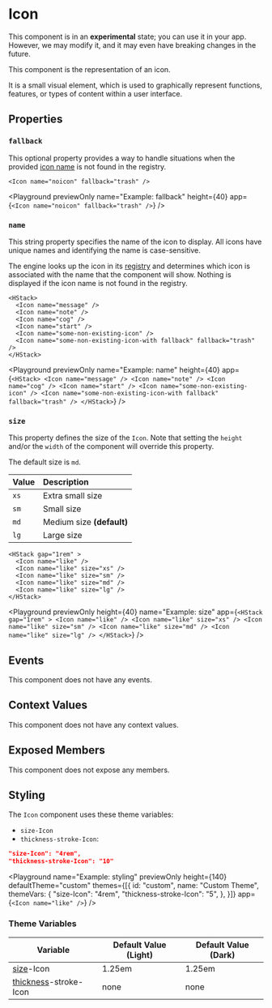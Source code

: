 
# Icon

<Callout type="info" emoji="ℹ️">This component is in an **experimental** state; you can use it in your app. However, we may modify it, and it may even have breaking changes in the future.</Callout>

This component is the representation of an icon.

It is a small visual element, which is used to graphically represent functions, features, or types of content within a user interface.

## Properties

### `fallback`

This optional property provides a way to handle situations when the provided [icon name](#name) is not found in the registry.

```ueml copy /fallback="trash"/
<Icon name="noicon" fallback="trash" />
```

<Playground
  previewOnly
  name="Example: fallback"
  height={40}
  app={`<Icon name="noicon" fallback="trash" />`}
/>

### `name`

This string property specifies the name of the icon to display. All icons have unique names and identifying the name is case-sensitive.

The engine looks up the icon in its [registry]() and determines which icon is associated with the name that the component will show.
Nothing is displayed if the icon name is not found in the registry.

```ueml copy /name/
<HStack>
  <Icon name="message" />
  <Icon name="note" />
  <Icon name="cog" />
  <Icon name="start" />
  <Icon name="some-non-existing-icon" />
  <Icon name="some-non-existing-icon-with fallback" fallback="trash" />
</HStack>
```

<Playground
  previewOnly
  name="Example: name"
  height={40}
  app={`
  <HStack>
    <Icon name="message" />
    <Icon name="note" />
    <Icon name="cog" />
    <Icon name="start" />
    <Icon name="some-non-existing-icon" />
    <Icon name="some-non-existing-icon-with fallback" fallback="trash" />
  </HStack>
  `}
/>

### `size`

This property defines the size of the `Icon`. Note that setting the `height` and/or the `width` of the component will override this property.

The default size is `md`.

| Value | Description               |
| :---- | :------------------------ |
| `xs`  | Extra small size          |
| `sm`  | Small size                |
| `md`  | Medium size **(default)** |
| `lg`  | Large size                |

```ueml copy /size/
<HStack gap="1rem" >
  <Icon name="like" />
  <Icon name="like" size="xs" />
  <Icon name="like" size="sm" />
  <Icon name="like" size="md" />
  <Icon name="like" size="lg" />
</HStack>
```

<Playground
  previewOnly
  height={40}
  name="Example: size"
  app={`
  <HStack gap="1rem" >
    <Icon name="like" />
    <Icon name="like" size="xs" />
    <Icon name="like" size="sm" />
    <Icon name="like" size="md" />
    <Icon name="like" size="lg" />
  </HStack>
  `}
/>

## Events

This component does not have any events.

## Context Values

This component does not have any context values.

## Exposed Members

This component does not expose any members.

## Styling

The `Icon` component uses these theme variables:

- `size-Icon`
- `thickness-stroke-Icon`:

```json
"size-Icon": "4rem",
"thickness-stroke-Icon": "10"
```

<Playground
  name="Example: styling"
  previewOnly
  height={140}
  defaultTheme="custom"
  themes={[{
    id: "custom",
    name: "Custom Theme",
    themeVars: {
      "size-Icon": "4rem",
      "thickness-stroke-Icon": "5",
    },
  }]}
  app={`<Icon name="like" />`}
/>

### Theme Variables

| Variable | Default Value (Light) | Default Value (Dark) |
| --- | --- | --- |
| [size](../styles-and-themes/common-units/#size-values)-Icon | 1.25em | 1.25em |
| [thickness](../styles-and-themes/common-units/#size-values)-stroke-Icon | <GrayText>none</GrayText> | <GrayText>none</GrayText> |

